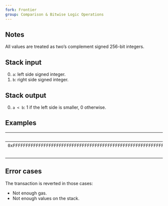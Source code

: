 ```yaml
---
fork: Frontier
group: Comparison & Bitwise Logic Operations
---
```


## Notes

All values are treated as two’s complement signed 256-bit integers.

## Stack input

0. `a`: left side signed integer.
1. `b`: right side signed integer.

## Stack output

0. `a < b`: 1 if the left side is smaller, 0 otherwise.

## Examples

| Input | Output | * | Input | Output |
|------:|-------:|-|------:|-------:|
| `0xFFFFFFFFFFFFFFFFFFFFFFFFFFFFFFFFFFFFFFFFFFFFFFFFFFFFFFFFFFFFFFFF` | `1` | * | `10` | `0` |
| `0` | | * | `10` | |

## Error cases

The transaction is reverted in those cases:
- Not enough gas.
- Not enough values on the stack.
